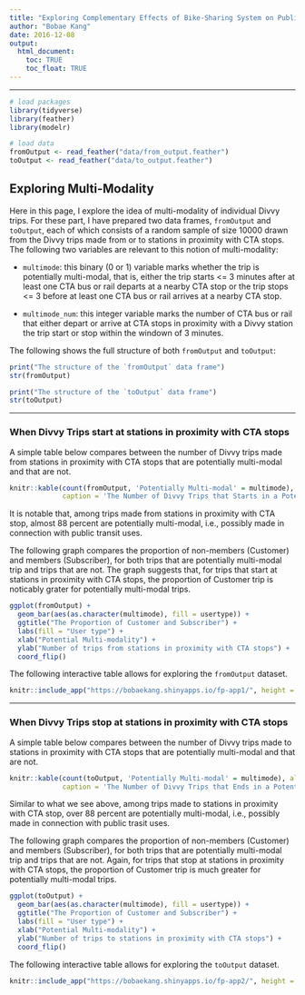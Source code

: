 ```yaml
---
title: "Exploring Complementary Effects of Bike-Sharing System on Public Transit Ridership in Chicago"
author: "Bobae Kang"
date: 2016-12-08
output:
  html_document:
    toc: TRUE
    toc_float: TRUE
---
```

***
```r
# load packages
library(tidyverse)
library(feather)
library(modelr)

# load data
fromOutput <- read_feather("data/from_output.feather")
toOutput <- read_feather("data/to_output.feather")
```
## Exploring Multi-Modality
Here in this page, I explore the idea of multi-modality of individual Divvy trips. For these part, I have prepared two data frames, `fromOutput` and `toOutput`, each of which consists of a random sample of size 10000 drawn from the Divvy trips made from or to stations in proximity with CTA stops. The following two variables are relevant to this notion of multi-modality:
  
* `multimode`: this binary (0 or 1) variable marks whether the trip is potentially multi-modal, that is, either the trip starts <= 3 minutes after at least one CTA bus or rail departs at a nearby CTA stop or the trip stops <= 3 before at least one CTA bus or rail arrives at a nearby CTA stop.

* `multimode_num`: this integer variable marks the number of CTA bus or rail that either depart or arrive at CTA stops in proximity with a Divvy station the trip start or stop within the windown of 3 minutes.    
  
The following shows the full structure of both `fromOutput` and `toOutput`:  
```r
print("The structure of the `fromOutput` data frame")
str(fromOutput)

print("The structure of the `toOutput` data frame")
str(toOutput)
```
  
***
### When Divvy Trips start at stations in proximity with CTA stops
A simple table below compares between the number of Divvy trips made from stations in proximity with CTA stops that are potentially multi-modal and that are not.
```r
knitr::kable(count(fromOutput, 'Potentially Multi-modal' = multimode), align = 'l',
             caption = 'The Number of Divvy Trips that Starts in a Potentially Multi-modal Manner')
```
  
It is notable that, among trips made from stations in proximity with CTA stop, almost 88 percent are potentially multi-modal, i.e., possibly made in connection with public transit uses.
  
The following graph compares the proportion of non-members (Customer) and members (Subscriber), for both trips that are potentially multi-modal trip and trips that are not. The graph suggests that, for trips that start at stations in proximity with CTA stops, the proportion of Customer trip is noticably grater for potentially multi-modal trips.
  
```r
ggplot(fromOutput) +
  geom_bar(aes(as.character(multimode), fill = usertype)) +
  ggtitle("The Proportion of Customer and Subscriber") +
  labs(fill = "User type") +
  xlab("Potential Multi-modality") +
  ylab("Number of trips from stations in proximity with CTA stops") +
  coord_flip()
```
  
The following interactive table allows for exploring the `fromOutput` dataset.  
```r
knitr::include_app("https://bobaekang.shinyapps.io/fp-app1/", height = 800)
```
  
***
### When Divvy Trips stop at stations in proximity with CTA stops
A simple table below compares between the number of Divvy trips made to stations in proximity with CTA stops that are potentially multi-modal and that are not.  
```r
knitr::kable(count(toOutput, 'Potentially Multi-modal' = multimode), align = 'l',
             caption = 'The Number of Divvy Trips that Ends in a Potentially Multi-modal Manner')
```
  
Similar to what we see above, among trips made to stations in proximity with CTA stop, over 88 percent are potentially multi-modal, i.e., possibly made in connection with public trasit uses.
  
The following graph compares the proportion of non-members (Customer) and members (Subscriber), for both trips that are potentially multi-modal trip and trips that are not. Again, for trips that stop at stations in proximity with CTA stops, the proportion of Customer trip is much greater for potentially multi-modal trips.
  
```r
ggplot(toOutput) +
  geom_bar(aes(as.character(multimode), fill = usertype)) +
  ggtitle("The Proportion of Customer and Subscriber") +
  labs(fill = "User type") +
  xlab("Potential Multi-modality") +
  ylab("Number of trips to stations in proximity with CTA stops") +
  coord_flip()
```
  
The following interactive table allows for exploring the `toOutput` dataset.  
```r
knitr::include_app("https://bobaekang.shinyapps.io/fp-app2/", height = 800)
```
  